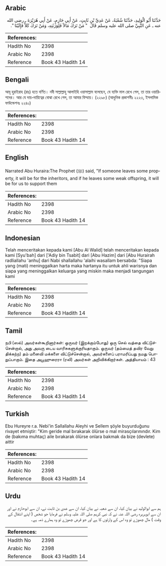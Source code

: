 ## Arabic


<div dir="rtl" lang="ar" style={{fontSize:'larger',backgroundColor:'#f8f9fa',padding:20}}>
حَدَّثَنَا أَبُو الْوَلِيدِ، حَدَّثَنَا شُعْبَةُ، عَنْ عَدِيِّ بْنِ ثَابِتٍ، عَنْ أَبِي حَازِمٍ، عَنْ أَبِي هُرَيْرَةَ ـ رضى الله عنه ـ عَنِ النَّبِيِّ صلى الله عليه وسلم قَالَ ‏ "‏ مَنْ تَرَكَ مَالاً فَلِوَرَثَتِهِ، وَمَنْ تَرَكَ كَلاًّ فَإِلَيْنَا ‏"‏‏.‏
</div>
<div style={{backgroundColor:'#f8f9fa',padding:20, marginBottom: 10}}><table> <thead> <tr> <th>References:</th> <th></th> </tr> </thead> <tbody><tr><td>Hadith No</td><td>2398</td></tr><tr><td>Arabic No</td><td>2398</td></tr><tr><td>Reference</td><td>Book 43 Hadith 14</td></tr></tbody></table></div>

## Bengali


<div dir="ltr" lang="bn" style={{fontSize:'larger',backgroundColor:'#f8f9fa',padding:20}}>
আবূ হুরাইরাহ (রাঃ) হতে বর্ণিত। নবী সাল্লাল্লাহু আলাইহি ওয়াসাল্লাম বলেছেন, যে ব্যক্তি মাল রেখে গেল, তা তার ওয়ারিশদের। আর যে দায়-দায়িত্বের বোঝা রেখে গেল, তা আমার যিম্মায়। (২২৯৮) (আধুনিক প্রকাশনীঃ ২২২৩, ইসলামিক ফাউন্ডেশনঃ ২২৪০)
</div>
<div style={{backgroundColor:'#f8f9fa',padding:20, marginBottom: 10}}><table> <thead> <tr> <th>References:</th> <th></th> </tr> </thead> <tbody><tr><td>Hadith No</td><td>2398</td></tr><tr><td>Arabic No</td><td>2398</td></tr><tr><td>Reference</td><td>Book 43 Hadith 14</td></tr></tbody></table></div>

## English


<div dir="ltr" lang="en" style={{fontSize:'larger',backgroundColor:'#f8f9fa',padding:20}}>
Narrated Abu Huraira:The Prophet (ﷺ) said, "If someone leaves some property, it will be for the inheritors, and if he leaves some weak offspring, it will be for us to support them
</div>
<div style={{backgroundColor:'#f8f9fa',padding:20, marginBottom: 10}}><table> <thead> <tr> <th>References:</th> <th></th> </tr> </thead> <tbody><tr><td>Hadith No</td><td>2398</td></tr><tr><td>Arabic No</td><td>2398</td></tr><tr><td>Reference</td><td>Book 43 Hadith 14</td></tr></tbody></table></div>

## Indonesian


<div dir="ltr" lang="id" style={{fontSize:'larger',backgroundColor:'#f8f9fa',padding:20}}>
Telah menceritakan kepada kami [Abu Al Walid] telah menceritakan kepada kami [Syu'bah] dari ['Adiy bin Tsabit] dari [Abu Hazim] dari [Abu Hurairah radliallahu 'anhu] dari Nabi shallallahu 'alaihi wasallam bersabda: "Siapa yang (mati) meninggalkan harta maka hartanya itu untuk ahli warisnya dan siapa yang meninggalkan keluarga yang miskin maka menjadi tangungan kami
</div>
<div style={{backgroundColor:'#f8f9fa',padding:20, marginBottom: 10}}><table> <thead> <tr> <th>References:</th> <th></th> </tr> </thead> <tbody><tr><td>Hadith No</td><td>2398</td></tr><tr><td>Arabic No</td><td>2398</td></tr><tr><td>Reference</td><td>Book 43 Hadith 14</td></tr></tbody></table></div>

## Tamil


<div dir="ltr" lang="ta" style={{fontSize:'larger',backgroundColor:'#f8f9fa',padding:20}}>
நபி (ஸல்) அவர்கள்கூறினார்கள்: ஒருவர் (இறக்கும்போது) ஒரு செல் வத்தை விட்டுச்சென்றால், அது அவரு டைய வாரிசுகளுக்குரியதாகும். ஒருவர் (தம்மைத் தவிர வேறு திக்கற்ற) தம் மனைவி மக்களை விட்டுச்சென்றால், அவர்களைப் பராமரிப்பது நமது பொறுப்பாகும். இதை அபூஹுரைரா (ரலி) அவர்கள் அறிவிக்கிறார்கள். அத்தியாயம் : 43
</div>
<div style={{backgroundColor:'#f8f9fa',padding:20, marginBottom: 10}}><table> <thead> <tr> <th>References:</th> <th></th> </tr> </thead> <tbody><tr><td>Hadith No</td><td>2398</td></tr><tr><td>Arabic No</td><td>2398</td></tr><tr><td>Reference</td><td>Book 43 Hadith 14</td></tr></tbody></table></div>

## Turkish


<div dir="ltr" lang="tr" style={{fontSize:'larger',backgroundColor:'#f8f9fa',padding:20}}>
Ebu Hureyre r.a. Nebi'in Sallallahu Aleyhi ve Sellem şöyle buyurduğunu rivayet etmiştir: "Kim geride mal bırakarak ölürse o mal mirasçılarınındır. Kim de (bakıma muhtaç) aile bırakarak ölürse onlara bakmak da bize (devlete) aittir
</div>
<div style={{backgroundColor:'#f8f9fa',padding:20, marginBottom: 10}}><table> <thead> <tr> <th>References:</th> <th></th> </tr> </thead> <tbody><tr><td>Hadith No</td><td>2398</td></tr><tr><td>Arabic No</td><td>2398</td></tr><tr><td>Reference</td><td>Book 43 Hadith 14</td></tr></tbody></table></div>

## Urdu


<div dir="rtl" lang="ur" style={{fontSize:'larger',backgroundColor:'#f8f9fa',padding:20}}>
ہم سے ابوالولید نے بیان کیا، ان سے شعبہ نے بیان کیا، ان سے عدی بن ثابت نے، ان سے ابوحازم نے اور ان سے ابوہریرہ رضی اللہ عنہ نے کہ نبی کریم صلی اللہ علیہ وسلم نے فرمایا جو شخص ( اپنے انتقال کے وقت ) مال چھوڑے تو وہ اس کے وارثوں کا ہے اور جو قرض چھوڑے تو وہ ہمارے ذمہ ہے۔
</div>
<div style={{backgroundColor:'#f8f9fa',padding:20, marginBottom: 10}}><table> <thead> <tr> <th>References:</th> <th></th> </tr> </thead> <tbody><tr><td>Hadith No</td><td>2398</td></tr><tr><td>Arabic No</td><td>2398</td></tr><tr><td>Reference</td><td>Book 43 Hadith 14</td></tr></tbody></table></div>